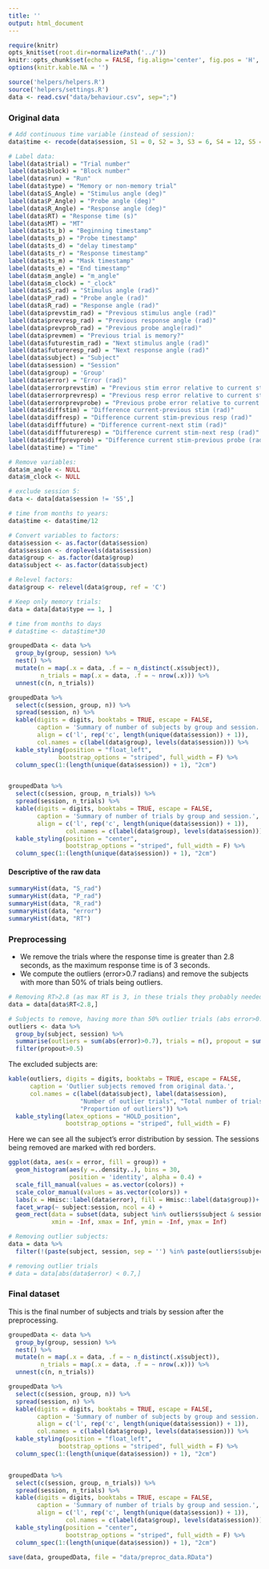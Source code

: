 ```yaml
---
title: ''
output: html_document
---
```


```r
require(knitr)
opts_knit$set(root.dir=normalizePath('../'))
knitr::opts_chunk$set(echo = FALSE, fig.align='center', fig.pos = 'H', message = FALSE, warning = FALSE)
options(knitr.kable.NA = '')
```

```r
source('helpers/helpers.R')
source('helpers/settings.R')
data <- read.csv("data/behaviour.csv", sep=";")
```

### Original data

```r
# Add continuous time variable (instead of session):
data$time <- recode(data$session, S1 = 0, S2 = 3, S3 = 6, S4 = 12, S5 = 24) 

# Label data:
label(data$trial) = "Trial number"
label(data$block) = "Block number"
label(data$run) = "Run"
label(data$type) = "Memory or non-memory trial"
label(data$S_Angle) = "Stimulus angle (deg)"
label(data$P_Angle) = "Probe angle (deg)"
label(data$R_Angle) = "Response angle (deg)"
label(data$RT) = "Response time (s)"
label(data$MT) = "MT"
label(data$ts_b) = "Beginning timestamp"
label(data$ts_p) = "Probe timestamp"
label(data$ts_d) = "delay timestamp"
label(data$ts_r) = "Response timestamp"
label(data$ts_m) = "Mask timestamp"
label(data$ts_e) = "End timestamp"
label(data$m_angle) = "m_angle"
label(data$m_clock) = "_clock"
label(data$S_rad) = "Stimulus angle (rad)"
label(data$P_rad) = "Probe angle (rad)"
label(data$R_rad) = "Response angle (rad)"
label(data$prevstim_rad) = "Previous stimulus angle (rad)"
label(data$prevresp_rad) = "Previous response angle (rad)"
label(data$prevprob_rad) = "Previous probe angle(rad)"
label(data$prevmem) = "Previous trial is memory?"
label(data$futurestim_rad) = "Next stimulus angle (rad)"
label(data$futureresp_rad) = "Next response angle (rad)"
label(data$subject) = "Subject"
label(data$session) = "Session"
label(data$group) = 'Group'
label(data$error) = "Error (rad)"
label(data$errorprevstim) = "Previous stim error relative to current stim"
label(data$errorprevresp) = "Previous resp error relative to current stim"
label(data$errorprevprobe) = "Previous probe error relative to current stim"
label(data$diffstim) = "Difference current-previous stim (rad)"
label(data$diffresp) = "Difference current stim-previous resp (rad)"
label(data$difffuture) = "Difference current-next stim (rad)"
label(data$difffutureresp) = "Difference current stim-next resp (rad)"
label(data$diffprevprob) = "Difference current stim-previous probe (rad)"
label(data$time) = "Time"

# Remove variables:
data$m_angle <- NULL
data$m_clock <- NULL

# exclude session 5:
data <- data[data$session != 'S5',]

# time from months to years:
data$time <- data$time/12

# Convert variables to factors:
data$session <- as.factor(data$session)
data$session <- droplevels(data$session)
data$group <- as.factor(data$group)
data$subject <- as.factor(data$subject)

# Relevel factors:
data$group <- relevel(data$group, ref = 'C')

# Keep only memory trials:
data = data[data$type == 1, ]

# time from months to days
# data$time <- data$time*30
```


```r
groupedData <- data %>%
  group_by(group, session) %>%
  nest() %>%
  mutate(n = map(.x = data, .f = ~ n_distinct(.x$subject)),
         n_trials = map(.x = data, .f = ~ nrow(.x))) %>%
  unnest(c(n, n_trials))

groupedData %>%
  select(c(session, group, n)) %>%
  spread(session, n) %>%
  kable(digits = digits, booktabs = TRUE, escape = FALSE,
        caption = 'Summary of number of subjects by group and session.',
        align = c('l', rep('c', length(unique(data$session)) + 1)), 
        col.names = c(label(data$group), levels(data$session))) %>%
  kable_styling(position = "float_left",
              bootstrap_options = "striped", full_width = F) %>%
  column_spec(1:(length(unique(data$session)) + 1), "2cm") 


groupedData %>%
  select(c(session, group, n_trials)) %>%
  spread(session, n_trials) %>%
  kable(digits = digits, booktabs = TRUE, escape = FALSE,
        caption = 'Summary of number of trials by group and session.',
        align = c('l', rep('c', length(unique(data$session)) + 1)),
                col.names = c(label(data$group), levels(data$session))) %>%
  kable_styling(position = "center",
                bootstrap_options = "striped", full_width = F) %>%
  column_spec(1:(length(unique(data$session)) + 1), "2cm") 
```

#### Descriptive of the raw data

```r
summaryHist(data, "S_rad")
summaryHist(data, "P_rad")
summaryHist(data, "R_rad")
summaryHist(data, "error")
summaryHist(data, "RT")
```


### Preprocessing

- We remove the trials where the response time is greater than 2.8 seconds, as the maximum response time is of 3 seconds.
- We compute the outliers (error>0.7 radians) and remove the subjects with more than 50% of trials being outliers.

```r
# Removing RT>2.8 (as max RT is 3, in these trials they probably needed more time):
data = data[data$RT<2.8,]
```

```r
# Subjects to remove, having more than 50% outlier trials (abs error>0.7):
outliers <- data %>% 
  group_by(subject, session) %>%
  summarise(outliers = sum(abs(error)>0.7), trials = n(), propout = sum(abs(error)>0.7)/n()) %>%
  filter(propout>0.5)
```


The excluded subjects are:

```r
kable(outliers, digits = digits, booktabs = TRUE, escape = FALSE,
      caption = 'Outlier subjects removed from original data.',
      col.names = c(label(data$subject), label(data$session), 
                    "Number of outlier trials", "Total number of trials", 
                    "Proportion of outliers")) %>%
  kable_styling(latex_options = "HOLD_position", 
                bootstrap_options = "striped", full_width = F)
```

Here we can see all the subject's error distribution by session. The sessions being removed are marked with red borders.
```r
ggplot(data, aes(x = error, fill = group)) +
  geom_histogram(aes(y =..density..), bins = 30,
                 position = 'identity', alpha = 0.4) +
  scale_fill_manual(values = as.vector(colors)) +
  scale_color_manual(values = as.vector(colors)) +
  labs(x = Hmisc::label(data$error), fill = Hmisc::label(data$group))+
  facet_wrap(~ subject:session, ncol = 4) + 
  geom_rect(data = subset(data, subject %in% outliers$subject & session %in% outliers$session), fill = NA, colour = "red",
            xmin = -Inf, xmax = Inf, ymin = -Inf, ymax = Inf)
```

```r
# Removing outlier subjects:
data = data %>% 
  filter(!(paste(subject, session, sep = '') %in% paste(outliers$subject, outliers$session, sep = '')))

# removing outlier trials 
# data = data[abs(data$error) < 0.7,]
```


### Final dataset

This is the final number of subjects and trials by session after the preprocessing.

```r
groupedData <- data %>%
  group_by(group, session) %>%
  nest() %>%
  mutate(n = map(.x = data, .f = ~ n_distinct(.x$subject)),
         n_trials = map(.x = data, .f = ~ nrow(.x))) %>%
  unnest(c(n, n_trials))

groupedData %>%
  select(c(session, group, n)) %>%
  spread(session, n) %>%
  kable(digits = digits, booktabs = TRUE, escape = FALSE,
        caption = 'Summary of number of subjects by group and session.',
        align = c('l', rep('c', length(unique(data$session)) + 1)), 
        col.names = c(label(data$group), levels(data$session))) %>%
  kable_styling(position = "float_left",
              bootstrap_options = "striped", full_width = F) %>%
  column_spec(1:(length(unique(data$session)) + 1), "2cm") 


groupedData %>%
  select(c(session, group, n_trials)) %>%
  spread(session, n_trials) %>%
  kable(digits = digits, booktabs = TRUE, escape = FALSE,
        caption = 'Summary of number of trials by group and session.',
        align = c('l', rep('c', length(unique(data$session)) + 1)),
                col.names = c(label(data$group), levels(data$session))) %>%
  kable_styling(position = "center",
                bootstrap_options = "striped", full_width = F) %>%
  column_spec(1:(length(unique(data$session)) + 1), "2cm") 
```

```r
save(data, groupedData, file = "data/preproc_data.RData")
```

